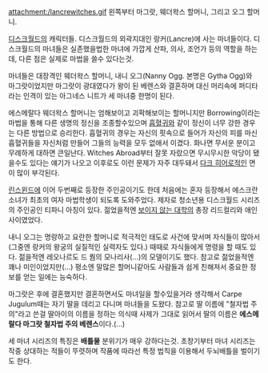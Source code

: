 attachment:/lancrewitches.gif
왼쪽부터 마그랏, 웨더왁스 할머니, 그리고 오그 할머니.

[[디스크월드]]의 캐릭터들. 디스크월드의 외곽지대인 랑커(Lancre)에 사는 마녀들이다. 디스크월드의 마녀들은 실존했을법한 마녀에 가깝게 산파, 의사, 조언가 등의 역할을 하는데, 다른 점은 실제로 마법을 쓸수 있다는것.

마녀들은 대장격인 웨더왁스 할머니, 내니 오그(Nanny Ogg. 본명은 Gytha Ogg)와 마그랏이었지만 마그랏이 광대였다가 왕이 된 베렌스와 결혼하며 대신 머리속에 퍼디타라는 인격이 있는 아그네스 니트가 세 마녀중 한명이 된다.

에스메랄다 웨더왁스 할머니는 엄해보이고 괴팍해보이는 할머니지만 Borrowing이라는 마법을 통해 다른 생명의 정신을 조종할수있으며 [[흡혈귀]]와 같이 정신이 너무 강한 경우는 다른 방법으로 승리한다. 흡혈귀의 경우는 자신의 핏속으로 들어가 자신의 피를 마신 흡혈귀들을 자신처럼 만들어 그들의 능력을 모두 없애서 이겼다. 화나면 무서운 분이고 무례하게 대하면 큰일난다. Witches Abroad부터 잘못 자랐으면 무시무시한 악당이 됐을수도 있다는 얘기가 나오고 이후로도 이런 문제가 자주 대두돼서 [[다크 히어로]]적인 면이 많이 부각된다.

[[린스윈드]]에 이어 두번째로 등장한 주인공이기도 한데 처음에는 혼자 등장해서 에스크란 소녀가 최초의 여자 마법학생이 되도록 도와주었다. 제자로 청소년용 디스크월드 시리즈의 주인공인 티파니 아칭이 있다. 젊었을적엔 [[보이지 않는 대학]]의 총장 리드컬리와 애인 사이였었다.

내니 오그는 명랑하고 요란한 할머니로 적극적인 태도로 사건에 맞서며 자식들이 많아서(그중엔 랑커의 왕궁의 실질적인 실력자도 있다.) 때때로 자식들에게 명령을 할 때도 있다. 젊을적엔 레오나르도 드 퀌의 모나리사(...)의 모델이기도 했다. 참고로 젊었을적엔 꽤나 미인이었지만(...) 평소엔 말많은 할머니같아도 사람들과 쉽게 친해져서 중요한 정보를 얻는 일에는 능숙하다.

마그랏은 후에 결혼했지만 결혼하면서도 마녀일을 할수있을거라 생각해서 Carpe Jugulum때는 자기 딸을 데리고 다니며 마녀들을 도왔다. 참고로 딸 이름에 "철자법 주의"라고 쓴걸 딸아이의 이름을 정하는 의식때 사제가 그대로 읽어서 딸의 이름은 '''에스메랄다 마그랏 철자법 주의 베렌스'''이다.(...)

세 마녀 시리즈의 특징은 '''배틀물''' 분위기가 매우 강하다는것. 초창기부터 마녀 시리즈는 작중 상대하는 적들이 뚜렷하며 작품에 따라선 특정 법칙을 이용해서 두뇌배틀을 벌이기도 한다.
